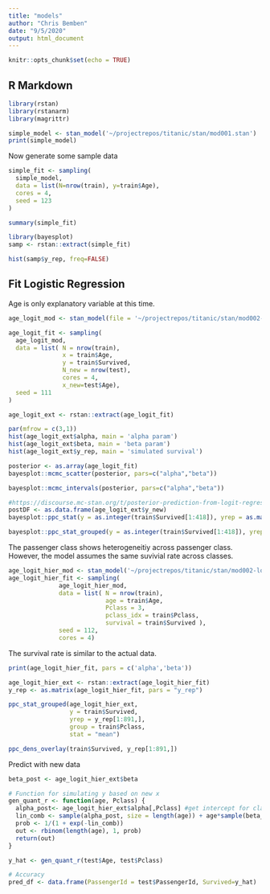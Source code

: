```yaml
---
title: "models"
author: "Chris Bemben"
date: "9/5/2020"
output: html_document
---
```


```r
knitr::opts_chunk$set(echo = TRUE)
```

## R Markdown

```r
library(rstan)
library(rstanarm)
library(magrittr)

simple_model <- stan_model('~/projectrepos/titanic/stan/mod001.stan')
print(simple_model)
```

Now generate some sample data

```r
simple_fit <- sampling(
  simple_model,
  data = list(N=nrow(train), y=train$Age),
  cores = 4,
  seed = 123
)
```

```r
summary(simple_fit)
```

```r
library(bayesplot)
samp <- rstan::extract(simple_fit)

hist(samp$y_rep, freq=FALSE)
```

## Fit Logistic Regression

Age is only explanatory variable at this time.

```r
age_logit_mod <- stan_model(file = '~/projectrepos/titanic/stan/mod002-logit.stan')

age_logit_fit <- sampling(
  age_logit_mod,
  data = list( N = nrow(train), 
               x = train$Age, 
               y = train$Survived, 
               N_new = nrow(test),
               cores = 4,
               x_new=test$Age),
  seed = 111
)
```

```r
age_logit_ext <- rstan::extract(age_logit_fit)

par(mfrow = c(3,1))
hist(age_logit_ext$alpha, main = 'alpha param')
hist(age_logit_ext$beta, main = 'beta param')
hist(age_logit_ext$y_rep, main = 'simulated survival')
```

```r
posterior <- as.array(age_logit_fit)
bayesplot::mcmc_scatter(posterior, pars=c("alpha","beta"))
```

```r
bayesplot::mcmc_intervals(posterior, pars=c("alpha","beta"))
```

```r
#https://discourse.mc-stan.org/t/posterior-prediction-from-logit-regression/12217/2
postDF <- as.data.frame(age_logit_ext$y_new)
bayesplot::ppc_stat(y = as.integer(train$Survived[1:418]), yrep = as.matrix(postDF), stat = mean)
```

```r
bayesplot::ppc_stat_grouped(y = as.integer(train$Survived[1:418]), yrep = as.matrix(postDF), stat = mean, group = train$Pclass[1:418])
```
The passenger class shows heterogeneitiy across passenger class. However, the model assumes the same suvivial rate across classes.

```r
age_logit_hier_mod <- stan_model('~/projectrepos/titanic/stan/mod002-logit-hier.stan')
age_logit_hier_fit <- sampling(
              age_logit_hier_mod,
              data = list( N = nrow(train),
                           age = train$Age,
                           Pclass = 3,
                           pclass_idx = train$Pclass,
                           survival = train$Survived ),
              seed = 112,
              cores = 4)
```

The survival rate is similar to the actual data.

```r
print(age_logit_hier_fit, pars = c('alpha','beta'))
```

```r
age_logit_hier_ext <- rstan::extract(age_logit_hier_fit)
y_rep <- as.matrix(age_logit_hier_fit, pars = "y_rep")

ppc_stat_grouped(age_logit_hier_ext,
                 y = train$Survived,
                 yrep = y_rep[1:891,],
                 group = train$Pclass,
                 stat = "mean")

```

```r
ppc_dens_overlay(train$Survived, y_rep[1:891,])
```
Predict with new data
```r

beta_post <- age_logit_hier_ext$beta

# Function for simulating y based on new x
gen_quant_r <- function(age, Pclass) {
  alpha_post<- age_logit_hier_ext$alpha[,Pclass] #get intercept for class of passenger
  lin_comb <- sample(alpha_post, size = length(age)) + age*sample(beta_post, size = length(age))
  prob <- 1/(1 + exp(-lin_comb))
  out <- rbinom(length(age), 1, prob)
  return(out)
}

y_hat <- gen_quant_r(test$Age, test$Pclass)

# Accuracy
pred_df <- data.frame(PassengerId = test$PassengerId, Survived=y_hat)
```

